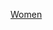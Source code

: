 {{Navbox
 | name = 奥林匹克运动会铁人三项比赛女子个人冠军
 | title = [[File:Olympic rings.svg|30px]] {{tsl|en|List of Olympic medalists in triathlon|奥林匹克运动会铁人三项奖牌得主列表|奥林匹克运动会铁人三项比赛女子个人冠军}}
| titlestyle=background:gold;
| liststyle = text-align:left;
| listclass = plainlist
 | state = {{{state<includeonly>|expanded</includeonly>}}}
| list1 = {{div col|colwidth=20em}}
* {{tsl|en|Triathlon at the 2000 Summer Olympics – Women's||2000}}：{{flagicon|SUI}} [[布丽吉特·麦克马洪]]
* {{tsl|en|Triathlon at the 2004 Summer Olympics – Women's||2004}}：{{flagicon|AUT}} [[凯特·艾伦]]
* [[2008年夏季奧林匹克運動會鐵人三項比賽－女子|2008]]：{{flagicon|AUS}} [[埃玛·斯诺西尔]]
* {{tsl|en|Triathlon at the 2012 Summer Olympics – Women's|2012年夏季奧林匹克運動會女子鐵人三項比賽|2012}}：{{flagicon|SUI}} [[尼科拉·斯比瑞格]]
* [[2016年夏季奧林匹克運動會女子鐵人三項比賽|2016]]：{{flagicon|USA}} [[格温·乔根森]]
* [[2020年夏季奧林匹克運動會鐵人三項女子個人比賽|2020]]：{{flagicon|BER}} [[弗洛拉·达菲]]

}}<noinclude>
{{collapsible option}}
[[Category:奥林匹克运动会铁人三项比赛冠军模板|Women]]
</noinclude>